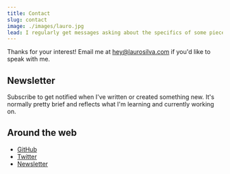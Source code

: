 ```yaml
---
title: Contact
slug: contact
image: ./images/lauro.jpg
lead: I regularly get messages asking about the specifics of some piece of software or hardware I use. When they do, I send them this page.
---
```



Thanks for your interest! Email me at <hey@laurosilva.com> if you'd like to speak with me.

## Newsletter

Subscribe to get notified when I've written or created something new. It's normally pretty brief and reflects what I'm learning and currently working on.

<Newsletter />

## Around the web

- [GitHub](https://github.com/laurosilvacom)
- [Twitter](https://twitter.com/laurosilvacom)
- [Newsletter](https://tinyletter.com/laurosilvacom)
